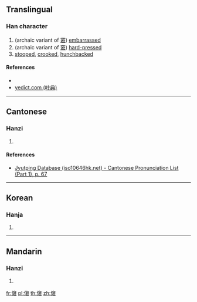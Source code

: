 ==Translingual==

===Han character===
{{Han char|rn=9|rad=人|as=12|sn=14|four=|canj=OJCR,XOJCR|ids=⿰亻窘}}

# (archaic variant of [[窘]]) [[embarrassed]]
# (archaic variant of [[窘]]) [[hard-pressed]]
# [[stooped]], [[crooked]], [[hunchbacked]]

====References====
* {{Han ref|kx=0116.130|dkj=01089|dj=0247.250|hdz=10222.060|uh=50D2|ud=20690}}
* [http://yedict.com/htm/50/50D2.htm yedict.com (叶典)]

----

==Cantonese==

===Hanzi===
{{yue-hanzi|jyut=[[kwan3]]|y=kwan3}}

# {{defn|lang=yue|sort=人12}}

====References====
* [http://www.iso10646hk.net/jp/document/download.jsp Jyutping Database (iso10646hk.net) - Cantonese Pronunciation List (Part 1), p. 67]

----

==Korean==

===Hanja===
{{ko-hanja|hangeul=군|rv=gun|mr=kun|y=kwun}}

# {{defn|lang=ko|sort=人12}}

----

==Mandarin==

===Hanzi===
{{cmn-hanzi|pin=[[jiǒng]] ([[jiong3]])|wg=chiung<sup>3</sup>}}

# {{defn|lang=cmn|sort=人12}}

[[fr:僒]]
[[pl:僒]]
[[th:僒]]
[[zh:僒]]
